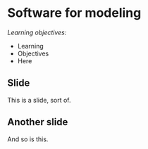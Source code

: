 # Software for modeling

*Learning objectives:*

- Learning
- Objectives
- Here

## Slide

This is a slide, sort of.

## Another slide

And so is this.
